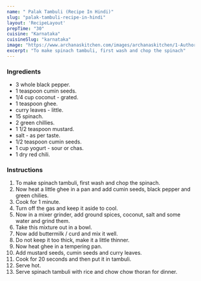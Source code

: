 ---
name: " Palak Tambuli (Recipe In Hindi)"
slug: "palak-tambuli-recipe-in-hindi"
layout: 'RecipeLayout'
prepTime: "30"
cuisine: "Karnataka"
cuisineSlug: "karnataka"
image: "https://www.archanaskitchen.com/images/archanaskitchen/1-Author/Smitha_Kalluraya/Palak_Tambuli__Spinach_Tambli_recipe.jpg"
excerpt: "To make spinach tambuli, first wash and chop the spinach"
---

### Ingredients

-  3 whole black pepper.
-  1 teaspoon cumin seeds.
-  1/4 cup coconut - grated.
-  1 teaspoon ghee.
-  curry leaves - little.
- 15 spinach.
-  2 green chillies.
-  1 1/2 teaspoon mustard.
-  salt - as per taste.
-  1/2 teaspoon cumin seeds.
-  1 cup yogurt - sour or chas.
-  1 dry red chili.

### Instructions

1. To make spinach tambuli, first wash and chop the spinach.
1. Now heat a little ghee in a pan and add cumin seeds, black pepper and green chilies.
1. Cook for 1 minute.
1. Turn off the gas and keep it aside to cool.
1. Now in a mixer grinder, add ground spices, coconut, salt and some water and grind them.
1. Take this mixture out in a bowl.
1. Now add buttermilk / curd and mix it well.
1. Do not keep it too thick, make it a little thinner.
1. Now heat ghee in a tempering pan.
1. Add mustard seeds, cumin seeds and curry leaves.
1. Cook for 20 seconds and then put it in tambuli.
1. Serve hot.
1. Serve spinach tambuli with rice and chow chow thoran for dinner.
